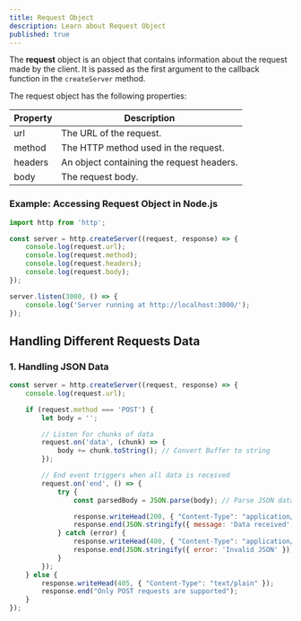 ```yaml
---
title: Request Object
description: Learn about Request Object
published: true
---
```


The **request** object is an object that contains information about the request made by the client. It is passed as the first argument to the callback function in the `createServer` method.

The request object has the following properties:

| Property | Description |
|----------|-------------|
| url      | The URL of the request. |
| method   | The HTTP method used in the request. |
| headers  | An object containing the request headers. |
| body     | The request body. |

### Example: Accessing Request Object in Node.js

```javascript
import http from 'http';

const server = http.createServer((request, response) => {
    console.log(request.url);
    console.log(request.method);
    console.log(request.headers);
    console.log(request.body);
});

server.listen(3000, () => {
    console.log('Server running at http://localhost:3000/');
});
```

## Handling Different Requests Data


### 1. Handling JSON Data


```javascript
const server = http.createServer((request, response) => {
    console.log(request.url);

    if (request.method === 'POST') {
        let body = '';

        // Listen for chunks of data
        request.on('data', (chunk) => {
            body += chunk.toString(); // Convert Buffer to string
        });

        // End event triggers when all data is received
        request.on('end', () => {
            try {
                const parsedBody = JSON.parse(body); // Parse JSON data

                response.writeHead(200, { "Content-Type": "application/json" });
                response.end(JSON.stringify({ message: 'Data received', data: parsedBody }));
            } catch (error) {
                response.writeHead(400, { "Content-Type": "application/json" });
                response.end(JSON.stringify({ error: 'Invalid JSON' }));
            }
        });
    } else {
        response.writeHead(405, { "Content-Type": "text/plain" });
        response.end("Only POST requests are supported");
    }
});
```

